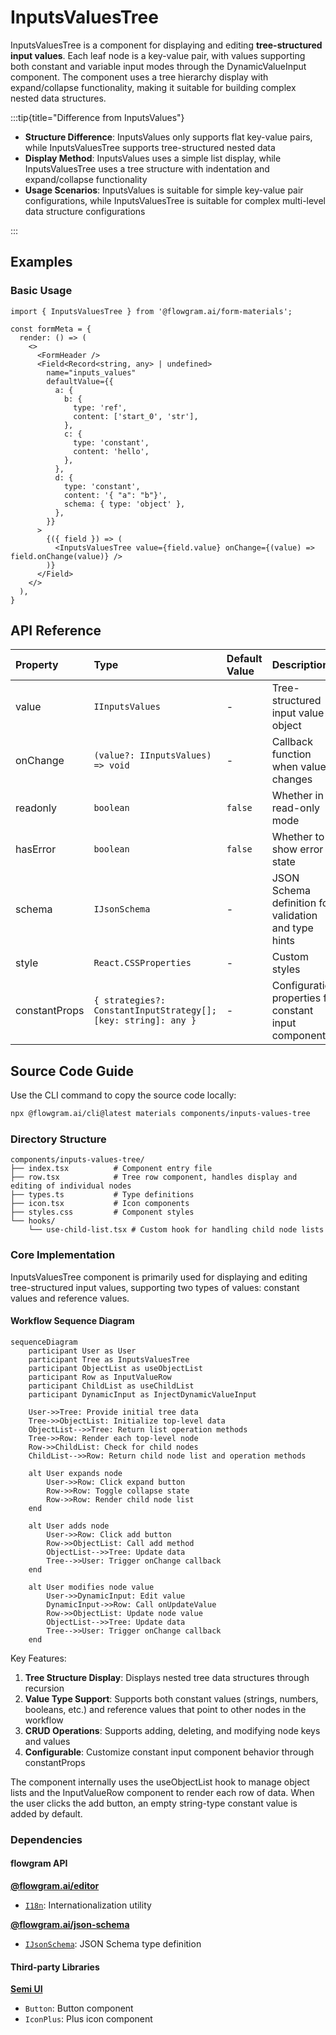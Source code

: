 
# InputsValuesTree

InputsValuesTree is a component for displaying and editing **tree-structured input values**. Each leaf node is a key-value pair, with values supporting both constant and variable input modes through the DynamicValueInput component. The component uses a tree hierarchy display with expand/collapse functionality, making it suitable for building complex nested data structures.

:::tip{title="Difference from InputsValues"}

- **Structure Difference**: InputsValues only supports flat key-value pairs, while InputsValuesTree supports tree-structured nested data
- **Display Method**: InputsValues uses a simple list display, while InputsValuesTree uses a tree structure with indentation and expand/collapse functionality
- **Usage Scenarios**: InputsValues is suitable for simple key-value pair configurations, while InputsValuesTree is suitable for complex multi-level data structure configurations

:::

## Examples

### Basic Usage

<BasicStory />

```tsx pure title="form-meta.tsx"
import { InputsValuesTree } from '@flowgram.ai/form-materials';

const formMeta = {
  render: () => (
    <>
      <FormHeader />
      <Field<Record<string, any> | undefined>
        name="inputs_values"
        defaultValue={{
          a: {
            b: {
              type: 'ref',
              content: ['start_0', 'str'],
            },
            c: {
              type: 'constant',
              content: 'hello',
            },
          },
          d: {
            type: 'constant',
            content: '{ "a": "b"}',
            schema: { type: 'object' },
          },
        }}
      >
        {({ field }) => (
          <InputsValuesTree value={field.value} onChange={(value) => field.onChange(value)} />
        )}
      </Field>
    </>
  ),
}
```

## API Reference

| Property | Type | Default Value | Description |
| :--- | :--- | :--- | :--- |
| value | `IInputsValues` | - | Tree-structured input value object |
| onChange | `(value?: IInputsValues) => void` | - | Callback function when value changes |
| readonly | `boolean` | `false` | Whether in read-only mode |
| hasError | `boolean` | `false` | Whether to show error state |
| schema | `IJsonSchema` | - | JSON Schema definition for validation and type hints |
| style | `React.CSSProperties` | - | Custom styles |
| constantProps | `{ strategies?: ConstantInputStrategy[]; [key: string]: any }` | - | Configuration properties for constant input component |

## Source Code Guide

<SourceCode
  href="https://github.com/bytedance/flowgram.ai/tree/main/packages/materials/form-materials/src/components/inputs-values-tree"
/>

Use the CLI command to copy the source code locally:

```bash
npx @flowgram.ai/cli@latest materials components/inputs-values-tree
```

### Directory Structure

```plaintext
components/inputs-values-tree/
├── index.tsx          # Component entry file
├── row.tsx            # Tree row component, handles display and editing of individual nodes
├── types.ts           # Type definitions
├── icon.tsx           # Icon components
├── styles.css         # Component styles
└── hooks/
    └── use-child-list.tsx # Custom hook for handling child node lists
```

### Core Implementation

InputsValuesTree component is primarily used for displaying and editing tree-structured input values, supporting two types of values: constant values and reference values.

#### Workflow Sequence Diagram

```mermaid
sequenceDiagram
    participant User as User
    participant Tree as InputsValuesTree
    participant ObjectList as useObjectList
    participant Row as InputValueRow
    participant ChildList as useChildList
    participant DynamicInput as InjectDynamicValueInput

    User->>Tree: Provide initial tree data
    Tree->>ObjectList: Initialize top-level data
    ObjectList-->>Tree: Return list operation methods
    Tree->>Row: Render each top-level node
    Row->>ChildList: Check for child nodes
    ChildList-->>Row: Return child node list and operation methods

    alt User expands node
        User->>Row: Click expand button
        Row->>Row: Toggle collapse state
        Row->>Row: Render child node list
    end

    alt User adds node
        User->>Row: Click add button
        Row->>ObjectList: Call add method
        ObjectList-->>Tree: Update data
        Tree-->>User: Trigger onChange callback
    end

    alt User modifies node value
        User->>DynamicInput: Edit value
        DynamicInput->>Row: Call onUpdateValue
        Row->>ObjectList: Update node value
        ObjectList-->>Tree: Update data
        Tree-->>User: Trigger onChange callback
    end
```

Key Features:

1. **Tree Structure Display**: Displays nested tree data structures through recursion
2. **Value Type Support**: Supports both constant values (strings, numbers, booleans, etc.) and reference values that point to other nodes in the workflow
3. **CRUD Operations**: Supports adding, deleting, and modifying node keys and values
4. **Configurable**: Customize constant input component behavior through constantProps

The component internally uses the useObjectList hook to manage object lists and the InputValueRow component to render each row of data. When the user clicks the add button, an empty string-type constant value is added by default.

### Dependencies

#### flowgram API

[**@flowgram.ai/editor**](https://github.com/bytedance/flowgram.ai/tree/main/packages/client/editor)
- [`I18n`](https://flowgram.ai/auto-docs/editor/variables/I18n): Internationalization utility

[**@flowgram.ai/json-schema**](https://github.com/bytedance/flowgram.ai/tree/main/packages/json-schema)
- [`IJsonSchema`](https://flowgram.ai/auto-docs/json-schema/interfaces/IJsonSchema): JSON Schema type definition

#### Third-party Libraries

[**Semi UI**](https://semi.design/en-US)
- `Button`: Button component
- `IconPlus`: Plus icon component
